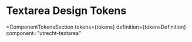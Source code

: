 <!-- @license CC0-1.0 -->


<Meta id="html-textarea--design-tokens" title="HTML Component/Textarea/Design Tokens" />

# Textarea Design Tokens

<ComponentTokensSection
  tokens={tokens}
  definition={tokensDefinition}
  component="utrecht-textarea"
></ComponentTokensSection>
